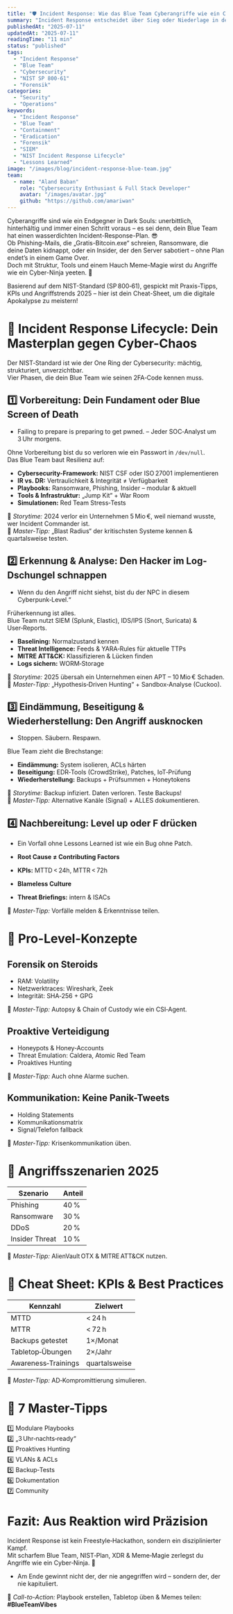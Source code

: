 ```yaml
---
title: "🛡️ Incident Response: Wie das Blue Team Cyberangriffe wie ein Cyber-Ninja zerlegt"
summary: "Incident Response entscheidet über Sieg oder Niederlage in der Cyberabwehr. Erfahre, wie das Blue Team Angriffe erkennt, eindämmt und das Unternehmen sicher durch die Krise führt."
publishedAt: "2025-07-11"
updatedAt: "2025-07-11"
readingTime: "11 min"
status: "published"
tags:
  - "Incident Response"
  - "Blue Team"
  - "Cybersecurity"
  - "NIST SP 800-61"
  - "Forensik"
categories:
  - "Security"
  - "Operations"
keywords:
  - "Incident Response"
  - "Blue Team"
  - "Containment"
  - "Eradication"
  - "Forensik"
  - "SIEM"
  - "NIST Incident Response Lifecycle"
  - "Lessons Learned"
image: "/images/blog/incident-response-blue-team.jpg"
team:
  - name: "Aland Baban"
    role: "Cybersecurity Enthusiast & Full Stack Developer"
    avatar: "/images/avatar.jpg"
    github: "https://github.com/amariwan"
---
```


Cyberangriffe sind wie ein Endgegner in Dark Souls: unerbittlich, hinterhältig und immer einen Schritt voraus – es sei denn, dein Blue Team hat einen wasserdichten Incident-Response-Plan. 😎  
Ob Phishing-Mails, die „Gratis-Bitcoin.exe“ schreien, Ransomware, die deine Daten kidnappt, oder ein Insider, der den Server sabotiert – ohne Plan endet’s in einem Game Over.  
Doch mit Struktur, Tools und einem Hauch Meme-Magie wirst du Angriffe wie ein Cyber-Ninja yeeten. 🥷  

Basierend auf dem NIST-Standard (SP 800‑61), gespickt mit Praxis-Tipps, KPIs und Angriffstrends 2025 – hier ist dein Cheat-Sheet, um die digitale Apokalypse zu meistern!


# 🔷 Incident Response Lifecycle: Dein Masterplan gegen Cyber-Chaos

Der NIST‑Standard ist wie der One Ring der Cybersecurity: mächtig, strukturiert, unverzichtbar.  
Vier Phasen, die dein Blue Team wie seinen 2FA‑Code kennen muss.


## 1️⃣ Vorbereitung: Dein Fundament oder Blue Screen of Death

- Failing to prepare is preparing to get pwned. – Jeder SOC‑Analyst um 3 Uhr morgens.

Ohne Vorbereitung bist du so verloren wie ein Passwort in `/dev/null`.  
Das Blue Team baut Resilienz auf:

- **Cybersecurity-Framework:** NIST CSF oder ISO 27001 implementieren
- **IR vs. DR:** Vertraulichkeit & Integrität ≠ Verfügbarkeit
- **Playbooks:** Ransomware, Phishing, Insider – modular & aktuell
- **Tools & Infrastruktur:** „Jump Kit“ + War Room
- **Simulationen:** Red Team Stress‑Tests

📝 *Storytime:* 2024 verlor ein Unternehmen 5 Mio €, weil niemand wusste, wer Incident Commander ist.  
🎯 *Master‑Tipp:* „Blast Radius“ der kritischsten Systeme kennen & quartalsweise testen.


## 2️⃣ Erkennung & Analyse: Den Hacker im Log-Dschungel schnappen

- Wenn du den Angriff nicht siehst, bist du der NPC in diesem Cyberpunk‑Level.“

Früherkennung ist alles.  
Blue Team nutzt SIEM (Splunk, Elastic), IDS/IPS (Snort, Suricata) & User‑Reports.

- **Baselining:** Normalzustand kennen
- **Threat Intelligence:** Feeds & YARA‑Rules für aktuelle TTPs
- **MITRE ATT&CK:** Klassifizieren & Lücken finden
- **Logs sichern:** WORM‑Storage

📝 *Storytime:* 2025 übersah ein Unternehmen einen APT – 10 Mio € Schaden.  
🎯 *Master‑Tipp:* „Hypothesis‑Driven Hunting“ + Sandbox‑Analyse (Cuckoo).


## 3️⃣ Eindämmung, Beseitigung & Wiederherstellung: Den Angriff ausknocken

- Stoppen. Säubern. Respawn.

Blue Team zieht die Brechstange:

- **Eindämmung:** System isolieren, ACLs härten
- **Beseitigung:** EDR‑Tools (CrowdStrike), Patches, IoT‑Prüfung
- **Wiederherstellung:** Backups + Prüfsummen + Honeytokens

📝 *Storytime:* Backup infiziert. Daten verloren. Teste Backups!  
🎯 *Master‑Tipp:* Alternative Kanäle (Signal) + ALLES dokumentieren.


## 4️⃣ Nachbereitung: Level up oder F drücken

- Ein Vorfall ohne Lessons Learned ist wie ein Bug ohne Patch.

- **Root Cause ≠ Contributing Factors**
- **KPIs:** MTTD < 24h, MTTR < 72h
- **Blameless Culture**
- **Threat Briefings:** intern & ISACs

🎯 *Master‑Tipp:* Vorfälle melden & Erkenntnisse teilen.


# 🔷 Pro-Level-Konzepte

## Forensik on Steroids
- RAM: Volatility
- Netzwerktraces: Wireshark, Zeek
- Integrität: SHA‑256 + GPG

🎯 *Master‑Tipp:* Autopsy & Chain of Custody wie ein CSI‑Agent.


## Proaktive Verteidigung
- Honeypots & Honey‑Accounts
- Threat Emulation: Caldera, Atomic Red Team
- Proaktives Hunting

🎯 *Master‑Tipp:* Auch ohne Alarme suchen.


## Kommunikation: Keine Panik-Tweets
- Holding Statements
- Kommunikationsmatrix
- Signal/Telefon fallback

🎯 *Master‑Tipp:* Krisenkommunikation üben.


# 🔷 Angriffsszenarien 2025

| **Szenario**         | **Anteil** |
|-----------------------|------------|
| Phishing              | 40 %       |
| Ransomware            | 30 %       |
| DDoS                  | 20 %       |
| Insider Threat        | 10 %       |

🎯 *Master‑Tipp:* AlienVault OTX & MITRE ATT&CK nutzen.


# 📄 Cheat Sheet: KPIs & Best Practices

| **Kennzahl**         | **Zielwert** |
|-----------------------|---------------|
| MTTD                  | < 24 h       |
| MTTR                  | < 72 h       |
| Backups getestet      | 1×/Monat     |
| Tabletop‑Übungen      | 2×/Jahr      |
| Awareness‑Trainings   | quartalsweise |

🎯 *Master‑Tipp:* AD‑Kompromittierung simulieren.


# 👑 7 Master-Tipps

1️⃣ Modulare Playbooks  
2️⃣ „3 Uhr‑nachts‑ready“  
3️⃣ Proaktives Hunting  
4️⃣ VLANs & ACLs  
5️⃣ Backup‑Tests  
6️⃣ Dokumentation  
7️⃣ Community


# Fazit: Aus Reaktion wird Präzision

Incident Response ist kein Freestyle‑Hackathon, sondern ein disziplinierter Kampf.  
Mit scharfem Blue Team, NIST‑Plan, XDR & Meme‑Magie zerlegst du Angriffe wie ein Cyber‑Ninja. 💪

- Am Ende gewinnt nicht der, der nie angegriffen wird – sondern der, der nie kapituliert.

💬 *Call-to-Action:* Playbook erstellen, Tabletop üben & Memes teilen: **#BlueTeamVibes**



